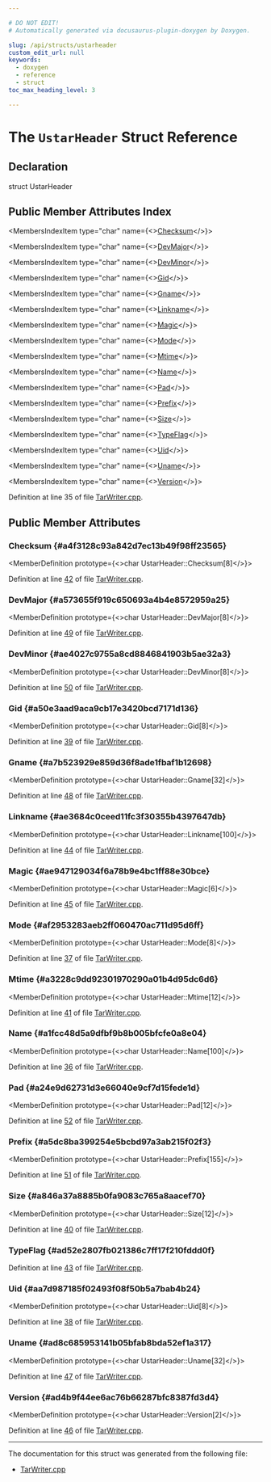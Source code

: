 ```yaml
---

# DO NOT EDIT!
# Automatically generated via docusaurus-plugin-doxygen by Doxygen.

slug: /api/structs/ustarheader
custom_edit_url: null
keywords:
  - doxygen
  - reference
  - struct
toc_max_heading_level: 3

---
```





# The `UstarHeader` Struct Reference

<DoxygenPage pluginConfig={pluginConfig}>



## Declaration

<CodeBlock>struct UstarHeader</CodeBlock>

## Public Member Attributes Index

<MembersIndex>

<MembersIndexItem
  type="char"
  name={<><a href="#a4f3128c93a842d7ec13b49f98ff23565">Checksum</a></>}>
</MembersIndexItem>

<MembersIndexItem
  type="char"
  name={<><a href="#a573655f919c650693a4b4e8572959a25">DevMajor</a></>}>
</MembersIndexItem>

<MembersIndexItem
  type="char"
  name={<><a href="#ae4027c9755a8cd8846841903b5ae32a3">DevMinor</a></>}>
</MembersIndexItem>

<MembersIndexItem
  type="char"
  name={<><a href="#a50e3aad9aca9cb17e3420bcd7171d136">Gid</a></>}>
</MembersIndexItem>

<MembersIndexItem
  type="char"
  name={<><a href="#a7b523929e859d36f8ade1fbaf1b12698">Gname</a></>}>
</MembersIndexItem>

<MembersIndexItem
  type="char"
  name={<><a href="#ae3684c0ceed11fc3f30355b4397647db">Linkname</a></>}>
</MembersIndexItem>

<MembersIndexItem
  type="char"
  name={<><a href="#ae947129034f6a78b9e4bc1ff88e30bce">Magic</a></>}>
</MembersIndexItem>

<MembersIndexItem
  type="char"
  name={<><a href="#af2953283aeb2ff060470ac711d95d6ff">Mode</a></>}>
</MembersIndexItem>

<MembersIndexItem
  type="char"
  name={<><a href="#a3228c9dd92301970290a01b4d95dc6d6">Mtime</a></>}>
</MembersIndexItem>

<MembersIndexItem
  type="char"
  name={<><a href="#a1fcc48d5a9dfbf9b8b005bfcfe0a8e04">Name</a></>}>
</MembersIndexItem>

<MembersIndexItem
  type="char"
  name={<><a href="#a24e9d62731d3e66040e9cf7d15fede1d">Pad</a></>}>
</MembersIndexItem>

<MembersIndexItem
  type="char"
  name={<><a href="#a5dc8ba399254e5bcbd97a3ab215f02f3">Prefix</a></>}>
</MembersIndexItem>

<MembersIndexItem
  type="char"
  name={<><a href="#a846a37a8885b0fa9083c765a8aacef70">Size</a></>}>
</MembersIndexItem>

<MembersIndexItem
  type="char"
  name={<><a href="#ad52e2807fb021386c7ff17f210fddd0f">TypeFlag</a></>}>
</MembersIndexItem>

<MembersIndexItem
  type="char"
  name={<><a href="#aa7d987185f02493f08f50b5a7bab4b24">Uid</a></>}>
</MembersIndexItem>

<MembersIndexItem
  type="char"
  name={<><a href="#ad8c685953141b05bfab8bda52ef1a317">Uname</a></>}>
</MembersIndexItem>

<MembersIndexItem
  type="char"
  name={<><a href="#ad4b9f44ee6ac76b66287bfc8387fd3d4">Version</a></>}>
</MembersIndexItem>

</MembersIndex>


Definition at line 35 of file <a href="/docs/api/files/lib/lib/support/tarwriter-cpp">TarWriter.cpp</a>.

<SectionDefinition>

## Public Member Attributes

### Checksum {#a4f3128c93a842d7ec13b49f98ff23565}

<MemberDefinition
  prototype={<>char UstarHeader::Checksum&#91;8&#93;</>}>

Definition at line <a href="/docs/api/files/lib/lib/support/tarwriter-cpp/#l00042">42</a> of file <a href="/docs/api/files/lib/lib/support/tarwriter-cpp">TarWriter.cpp</a>.
</MemberDefinition>

### DevMajor {#a573655f919c650693a4b4e8572959a25}

<MemberDefinition
  prototype={<>char UstarHeader::DevMajor&#91;8&#93;</>}>

Definition at line <a href="/docs/api/files/lib/lib/support/tarwriter-cpp/#l00049">49</a> of file <a href="/docs/api/files/lib/lib/support/tarwriter-cpp">TarWriter.cpp</a>.
</MemberDefinition>

### DevMinor {#ae4027c9755a8cd8846841903b5ae32a3}

<MemberDefinition
  prototype={<>char UstarHeader::DevMinor&#91;8&#93;</>}>

Definition at line <a href="/docs/api/files/lib/lib/support/tarwriter-cpp/#l00050">50</a> of file <a href="/docs/api/files/lib/lib/support/tarwriter-cpp">TarWriter.cpp</a>.
</MemberDefinition>

### Gid {#a50e3aad9aca9cb17e3420bcd7171d136}

<MemberDefinition
  prototype={<>char UstarHeader::Gid&#91;8&#93;</>}>

Definition at line <a href="/docs/api/files/lib/lib/support/tarwriter-cpp/#l00039">39</a> of file <a href="/docs/api/files/lib/lib/support/tarwriter-cpp">TarWriter.cpp</a>.
</MemberDefinition>

### Gname {#a7b523929e859d36f8ade1fbaf1b12698}

<MemberDefinition
  prototype={<>char UstarHeader::Gname&#91;32&#93;</>}>

Definition at line <a href="/docs/api/files/lib/lib/support/tarwriter-cpp/#l00048">48</a> of file <a href="/docs/api/files/lib/lib/support/tarwriter-cpp">TarWriter.cpp</a>.
</MemberDefinition>

### Linkname {#ae3684c0ceed11fc3f30355b4397647db}

<MemberDefinition
  prototype={<>char UstarHeader::Linkname&#91;100&#93;</>}>

Definition at line <a href="/docs/api/files/lib/lib/support/tarwriter-cpp/#l00044">44</a> of file <a href="/docs/api/files/lib/lib/support/tarwriter-cpp">TarWriter.cpp</a>.
</MemberDefinition>

### Magic {#ae947129034f6a78b9e4bc1ff88e30bce}

<MemberDefinition
  prototype={<>char UstarHeader::Magic&#91;6&#93;</>}>

Definition at line <a href="/docs/api/files/lib/lib/support/tarwriter-cpp/#l00045">45</a> of file <a href="/docs/api/files/lib/lib/support/tarwriter-cpp">TarWriter.cpp</a>.
</MemberDefinition>

### Mode {#af2953283aeb2ff060470ac711d95d6ff}

<MemberDefinition
  prototype={<>char UstarHeader::Mode&#91;8&#93;</>}>

Definition at line <a href="/docs/api/files/lib/lib/support/tarwriter-cpp/#l00037">37</a> of file <a href="/docs/api/files/lib/lib/support/tarwriter-cpp">TarWriter.cpp</a>.
</MemberDefinition>

### Mtime {#a3228c9dd92301970290a01b4d95dc6d6}

<MemberDefinition
  prototype={<>char UstarHeader::Mtime&#91;12&#93;</>}>

Definition at line <a href="/docs/api/files/lib/lib/support/tarwriter-cpp/#l00041">41</a> of file <a href="/docs/api/files/lib/lib/support/tarwriter-cpp">TarWriter.cpp</a>.
</MemberDefinition>

### Name {#a1fcc48d5a9dfbf9b8b005bfcfe0a8e04}

<MemberDefinition
  prototype={<>char UstarHeader::Name&#91;100&#93;</>}>

Definition at line <a href="/docs/api/files/lib/lib/support/tarwriter-cpp/#l00036">36</a> of file <a href="/docs/api/files/lib/lib/support/tarwriter-cpp">TarWriter.cpp</a>.
</MemberDefinition>

### Pad {#a24e9d62731d3e66040e9cf7d15fede1d}

<MemberDefinition
  prototype={<>char UstarHeader::Pad&#91;12&#93;</>}>

Definition at line <a href="/docs/api/files/lib/lib/support/tarwriter-cpp/#l00052">52</a> of file <a href="/docs/api/files/lib/lib/support/tarwriter-cpp">TarWriter.cpp</a>.
</MemberDefinition>

### Prefix {#a5dc8ba399254e5bcbd97a3ab215f02f3}

<MemberDefinition
  prototype={<>char UstarHeader::Prefix&#91;155&#93;</>}>

Definition at line <a href="/docs/api/files/lib/lib/support/tarwriter-cpp/#l00051">51</a> of file <a href="/docs/api/files/lib/lib/support/tarwriter-cpp">TarWriter.cpp</a>.
</MemberDefinition>

### Size {#a846a37a8885b0fa9083c765a8aacef70}

<MemberDefinition
  prototype={<>char UstarHeader::Size&#91;12&#93;</>}>

Definition at line <a href="/docs/api/files/lib/lib/support/tarwriter-cpp/#l00040">40</a> of file <a href="/docs/api/files/lib/lib/support/tarwriter-cpp">TarWriter.cpp</a>.
</MemberDefinition>

### TypeFlag {#ad52e2807fb021386c7ff17f210fddd0f}

<MemberDefinition
  prototype="char UstarHeader::TypeFlag">

Definition at line <a href="/docs/api/files/lib/lib/support/tarwriter-cpp/#l00043">43</a> of file <a href="/docs/api/files/lib/lib/support/tarwriter-cpp">TarWriter.cpp</a>.
</MemberDefinition>

### Uid {#aa7d987185f02493f08f50b5a7bab4b24}

<MemberDefinition
  prototype={<>char UstarHeader::Uid&#91;8&#93;</>}>

Definition at line <a href="/docs/api/files/lib/lib/support/tarwriter-cpp/#l00038">38</a> of file <a href="/docs/api/files/lib/lib/support/tarwriter-cpp">TarWriter.cpp</a>.
</MemberDefinition>

### Uname {#ad8c685953141b05bfab8bda52ef1a317}

<MemberDefinition
  prototype={<>char UstarHeader::Uname&#91;32&#93;</>}>

Definition at line <a href="/docs/api/files/lib/lib/support/tarwriter-cpp/#l00047">47</a> of file <a href="/docs/api/files/lib/lib/support/tarwriter-cpp">TarWriter.cpp</a>.
</MemberDefinition>

### Version {#ad4b9f44ee6ac76b66287bfc8387fd3d4}

<MemberDefinition
  prototype={<>char UstarHeader::Version&#91;2&#93;</>}>

Definition at line <a href="/docs/api/files/lib/lib/support/tarwriter-cpp/#l00046">46</a> of file <a href="/docs/api/files/lib/lib/support/tarwriter-cpp">TarWriter.cpp</a>.
</MemberDefinition>

</SectionDefinition>

<hr/>

The documentation for this struct was generated from the following file:

<ul>
<li><a href="/docs/api/files/lib/lib/support/tarwriter-cpp">TarWriter.cpp</a></li>
</ul>

</DoxygenPage>
